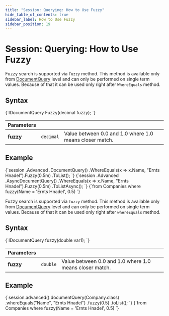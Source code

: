 ```yaml
---
title: "Session: Querying: How to Use Fuzzy"
hide_table_of_contents: true
sidebar_label: How to Use Fuzzy
sidebar_position: 19
---
```





# Session: Querying: How to Use Fuzzy
<LanguageSwitcher supportedLanguages={supportedLanguages} />
<LanguageContent language="csharp">


Fuzzy search is supported via `Fuzzy` method. This method is available only from [DocumentQuery](../../../client-api/session/querying/document-query/what-is-document-query.mdx) level and can only be performed on single term values. Because of that it can be used only right after `WhereEquals` method.

## Syntax

<TabItem value="fuzzy_1" label="fuzzy_1">
<CodeBlock language="csharp">
{`IDocumentQuery<T> Fuzzy(decimal fuzzy);
`}
</CodeBlock>
</TabItem>

| Parameters | | |
| ------------- | ------------- | ----- |
| **fuzzy** | `decimal` | Value between 0.0 and 1.0 where 1.0 means closer match. |

## Example

<Tabs groupId='languageSyntax'>
<TabItem value="Sync" label="Sync">
<CodeBlock language="csharp">
{`session
    .Advanced
    .DocumentQuery<Company>()
    .WhereEquals(x => x.Name, "Ernts Hnadel").Fuzzy(0.5m)
    .ToList();
`}
</CodeBlock>
</TabItem>
<TabItem value="Async" label="Async">
<CodeBlock language="csharp">
{`session
    .Advanced
    .AsyncDocumentQuery<Company>()
    .WhereEquals(x => x.Name, "Ernts Hnadel").Fuzzy(0.5m)
    .ToListAsync();
`}
</CodeBlock>
</TabItem>
<TabItem value="RQL" label="RQL">
<CodeBlock language="sql">
{`from Companies
where fuzzy(Name = 'Ernts Hnadel', 0.5)
`}
</CodeBlock>
</TabItem>
</Tabs>


</LanguageContent>
<LanguageContent language="java">


Fuzzy search is supported via `fuzzy` method. This method is available only from [DocumentQuery](../../../client-api/session/querying/document-query/what-is-document-query.mdx) level and can only be performed on single term values. Because of that it can be used only right after `whereEquals` method.

## Syntax

<TabItem value="fuzzy_1" label="fuzzy_1">
<CodeBlock language="java">
{`IDocumentQuery<T> fuzzy(double var1);
`}
</CodeBlock>
</TabItem>

| Parameters | | |
| ------------- | ------------- | ----- |
| **fuzzy** | `double` | Value between 0.0 and 1.0 where 1.0 means closer match. |

## Example

<Tabs groupId='languageSyntax'>
<TabItem value="Java" label="Java">
<CodeBlock language="java">
{`session.advanced().documentQuery(Company.class)
    .whereEquals("Name", "Ernts Hnadel")
    .fuzzy(0.5)
    .toList();
`}
</CodeBlock>
</TabItem>
<TabItem value="RQL" label="RQL">
<CodeBlock language="sql">
{`from Companies
where fuzzy(Name = 'Ernts Hnadel', 0.5)
`}
</CodeBlock>
</TabItem>
</Tabs>


</LanguageContent>

<!---
### Session
- [How to Query](../../../client-api/session/querying/how-to-query)
- [How to Use Search](../../../client-api/session/querying/how-to-use-search)


-->